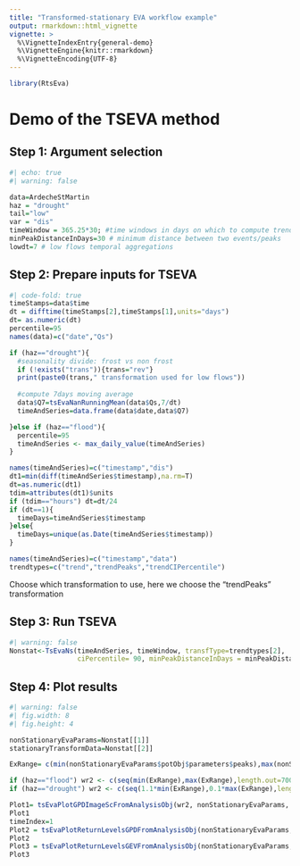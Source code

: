 ```yaml
---
title: "Transformed-stationary EVA workflow example"
output: rmarkdown::html_vignette
vignette: >
  %\VignetteIndexEntry{general-demo}
  %\VignetteEngine{knitr::rmarkdown}
  %\VignetteEncoding{UTF-8}
---
```



```r
library(RtsEva)
```

# Demo of the TSEVA method


## Step 1: Argument selection

```r
#| echo: true
#| warning: false

data=ArdecheStMartin
haz = "drought"
tail="low"
var = "dis"
timeWindow = 365.25*30; #time windows in days on which to compute trends
minPeakDistanceInDays=30 # minimum distance between two events/peaks
lowdt=7 # low flows temporal aggregations
```


## Step 2: Prepare inputs for TSEVA

```r
#| code-fold: true
timeStamps=data$time
dt = difftime(timeStamps[2],timeStamps[1],units="days")
dt= as.numeric(dt)
percentile=95
names(data)=c("date","Qs")

if (haz=="drought"){
  #seasonality divide: frost vs non frost
  if (!exists("trans")){trans="rev"}
  print(paste0(trans," transformation used for low flows"))
  
  #compute 7days moving average
  data$Q7=tsEvaNanRunningMean(data$Qs,7/dt)
  timeAndSeries=data.frame(data$date,data$Q7)

}else if (haz=="flood"){
  percentile=95
  timeAndSeries <- max_daily_value(timeAndSeries)
}

names(timeAndSeries)=c("timestamp","dis")
dt1=min(diff(timeAndSeries$timestamp),na.rm=T)
dt=as.numeric(dt1)
tdim=attributes(dt1)$units
if (tdim=="hours") dt=dt/24
if (dt==1){
  timeDays=timeAndSeries$timestamp
}else{
  timeDays=unique(as.Date(timeAndSeries$timestamp))
}

names(timeAndSeries)=c("timestamp","data")
trendtypes=c("trend","trendPeaks","trendCIPercentile")
```

Choose which transformation to use, here we choose the "trendPeaks" transformation

## Step 3: Run TSEVA

```r
#| warning: false
Nonstat<-TsEvaNs(timeAndSeries, timeWindow, transfType=trendtypes[2],
                 ciPercentile= 90, minPeakDistanceInDays = minPeakDistanceInDays, tail=tail, lowdt=lowdt,trans=trans)

```

## Step 4: Plot results

```r
#| warning: false
#| fig.width: 8
#| fig.height: 4

nonStationaryEvaParams=Nonstat[[1]]
stationaryTransformData=Nonstat[[2]]

ExRange= c(min(nonStationaryEvaParams$potObj$parameters$peaks),max(nonStationaryEvaParams$potObj$parameters$peaks))

if (haz=="flood") wr2 <- c(seq(min(ExRange),max(ExRange),length.out=700))
if (haz=="drought") wr2 <- c(seq(1.1*min(ExRange),0.1*max(ExRange),length.out=700))

Plot1= tsEvaPlotGPDImageScFromAnalysisObj(wr2, nonStationaryEvaParams, stationaryTransformData, minYear = '1950',trans=trans)
Plot1
timeIndex=1
Plot2 = tsEvaPlotReturnLevelsGPDFromAnalysisObj(nonStationaryEvaParams, stationaryTransformData, timeIndex, trans=trans,ylabel="Discharge (m3/s)")
Plot2
Plot3 = tsEvaPlotReturnLevelsGEVFromAnalysisObj(nonStationaryEvaParams, stationaryTransformData, timeIndex, trans=trans,ylabel="Discharge (m3/s)")
Plot3

```

